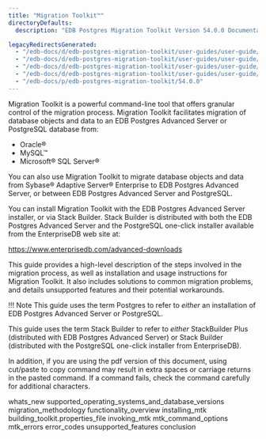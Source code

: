 ```yaml
---
title: "Migration Toolkit™"
directoryDefaults:
  description: "EDB Postgres Migration Toolkit Version 54.0.0 Documentation and release notes. EDB postgres Migration ToolKit helps migrate data from oracle or any other database to PostgreSQL or EDB Postgres Advanced server."

legacyRedirectsGenerated:
  - "/edb-docs/d/edb-postgres-migration-toolkit/user-guides/user-guide/54.0.0/index.html"
  - "/edb-docs/d/edb-postgres-migration-toolkit/user-guides/user-guide/54.0.0/conclusion.html"
  - "/edb-docs/d/edb-postgres-migration-toolkit/user-guides/user-guide/54.0.0/whats_new.html"
  - "/edb-docs/d/edb-postgres-migration-toolkit/user-guides/user-guide/54.0.0/genindex.html"
  - "/edb-docs/p/edb-postgres-migration-toolkit/54.0.0"
---
```


<div id="index" class="registered_link"></div>

Migration Toolkit is a powerful command-line tool that offers granular control of the migration process. Migration Toolkit facilitates migration of database objects and data to an EDB Postgres Advanced Server or PostgreSQL database from:

-   Oracle®
-   MySQL™
-   Microsoft® SQL Server®

You can also use Migration Toolkit to migrate database objects and data from Sybase® Adaptive Server® Enterprise to EDB Postgres Advanced Server, or between EDB Postgres Advanced Server and PostgreSQL.

You can install Migration Toolkit with the EDB Postgres Advanced Server installer, or via Stack Builder. Stack Builder is distributed with both the EDB Postgres Advanced Server and the PostgreSQL one-click installer available from the EnterpriseDB web site at:

<https://www.enterprisedb.com/advanced-downloads>

This guide provides a high-level description of the steps involved in the migration process, as well as installation and usage instructions for Migration Toolkit. It also includes solutions to common migration problems, and details unsupported features and their potential workarounds.

!!! Note
    This guide uses the term Postgres to refer to *either* an installation of EDB Postgres Advanced Server or PostgreSQL.

This guide uses the term Stack Builder to refer to *either* StackBuilder Plus (distributed with EDB Postgres Advanced Server) or Stack Builder (distributed with the PostgreSQL one-click installer from EnterpriseDB).

In addition, if you are using the pdf version of this document, using cut/paste to copy command may result in extra spaces or carriage returns in the pasted command. If a command fails, check the command carefully for additional characters.

<div class="toctree" maxdepth="3">

whats_new supported_operating_systems_and_database_versions migration_methodology functionality_overview installing_mtk building_toolkit.properties_file invoking_mtk mtk_command_options mtk_errors error_codes unsupported_features conclusion

</div>
